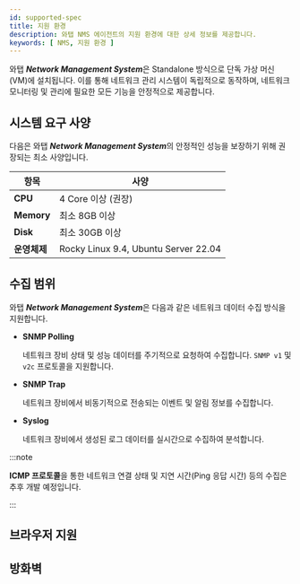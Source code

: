 ```yaml
---
id: supported-spec
title: 지원 환경
description: 와탭 NMS 에이전트의 지원 환경에 대한 상세 정보를 제공합니다.
keywords: [ NMS, 지원 환경 ]
---
```


와탭 ***Network Management System***은 Standalone 방식으로 단독 가상 머신(VM)에 설치됩니다. 이를 통해 네트워크 관리 시스템이 독립적으로 동작하며, 네트워크 모니터링 및 관리에 필요한 모든 기능을 안정적으로 제공합니다.

## 시스템 요구 사양 

다음은 와탭 ***Network Management System***의 안정적인 성능을 보장하기 위해 권장되는 최소 사양입니다. 

|항목|사양|
|---|---|
|**CPU**|4 Core 이상 (권장)|
|**Memory**|최소 8GB 이상 |
|**Disk**|최소 30GB 이상|
|**운영체제**|Rocky Linux 9.4, Ubuntu Server 22.04|

## 수집 범위 

와탭 ***Network Management System***은  다음과 같은 네트워크 데이터 수집 방식을 지원합니다.

* **SNMP Polling** 

  네트워크 장비 상태 및 성능 데이터를 주기적으로 요청하여 수집합니다. `SNMP v1` 및 `v2c` 프로토콜을 지원합니다. 

* **SNMP Trap** 

  네트워크 장비에서 비동기적으로 전송되는 이벤트 및 알림 정보를 수집합니다.

* **Syslog** 

  네트워크 장비에서 생성된 로그 데이터를 실시간으로 수집하여 분석합니다.

:::note 

**ICMP 프로토콜**을 통한 네트워크 연결 상태 및 지연 시간(Ping 응답 시간) 등의 수집은 추후 개발 예정입니다.

:::

## 브라우저 지원


<Supportedbrowser />

## 방화벽


<Proxy /> 
